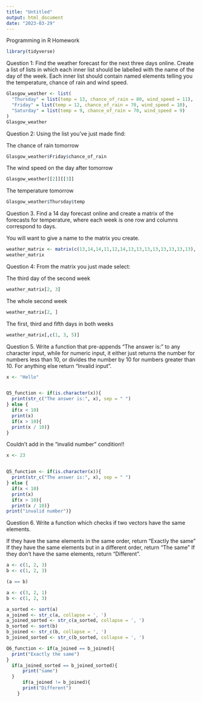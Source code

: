 ```yaml
---
title: "Untitled"
output: html_document
date: "2023-03-29"
---
```


Programming in R Homework

```r
library(tidyverse)
```


Question 1: Find the weather forecast for the next three days online. Create a list of lists in which each inner list should be labelled with the name of the day of the week. Each inner list should contain named elements telling you the temperature, chance of rain and wind speed.


```r
Glasgow_weather <- list(
  "Thursday" = list(temp = 13, chance_of_rain = 80, wind_speed = 11),
  "Friday" = list(temp = 12, chance_of_rain = 70, wind_speed = 10),
  "Saturday" = list(temp = 9, chance_of_rain = 70, wind_speed = 9)
)
Glasgow_weather
```

Question 2: Using the list you’ve just made find:

The chance of rain tomorrow
```r
Glasgow_weather$Friday$chance_of_rain
```
The wind speed on the day after tomorrow
```r
Glasgow_weather[[2]][[3]]
```
The temperature tomorrow
```r
Glasgow_weather$Thursday$temp
```
Question 3.
Find a 14 day forecast online and create a matrix of the forecasts for temperature, where each week is one row and columns correspond to days.

You will want to give a name to the matrix you create.
```r
weather_matrix <- matrix(c(13,14,14,11,12,14,13,13,13,13,13,13,13,13), nrow = 2)
weather_matrix
```
Question 4: From the matrix you just made select:

The third day of the second week
```r
weather_matrix[2, 3]
```
The whole second week
```r
weather_matrix[2, ]
```
The first, third and fifth days in both weeks
```r
weather_matrix[,c(1, 3, 5)]
```
Question 5.
Write a function that pre-appends “The answer is:” to any character input, while for numeric input, it either just returns the number for numbers less than 10, or divides the number by 10 for numbers greater than 10. For anything else return “Invalid input”.


```r
x <- "Hello"


Q5_function <- if(is.character(x)){
  print(str_c("The answer is:", x), sep = " ")
} else {
  if(x < 10)
  print(x)
  if(x > 10){
  print(x / 10)}
}
```
Couldn't add in the "invalid number" condition!!
```r
x <- 23


Q5_function <- if(is.character(x)){
  print(str_c("The answer is:", x), sep = " ")
} else {
  if(x < 10)
  print(x)
  if(x > 10){
  print(x / 10)}
print("invalid number")}
```




Question 6.
Write a function which checks if two vectors have the same elements.

If they have the same elements in the same order, return “Exactly the same”
If they have the same elements but in a different order, return “The same”
If they don’t have the same elements, return “Different”.


```r
a <- c(1, 2, 3)
b <- c(1, 2, 3)

(a == b)
```




```r
a <- c(3, 2, 1)
b <- c(1, 2, 3)

a_sorted <- sort(a)
a_joined <- str_c(a, collapse = ', ')
a_joined_sorted <- str_c(a_sorted, collapse = ', ')
b_sorted <- sort(b)
b_joined <- str_c(b, collapse = ', ')
b_joined_sorted <- str_c(b_sorted, collapse = ', ')

Q6_function <- if(a_joined == b_joined){
  print("Exactly the same")
}
  if(a_joined_sorted == b_joined_sorted){
      print("same")
  }
      if(a_joined != b_joined){
      print("Different")
    }

```



